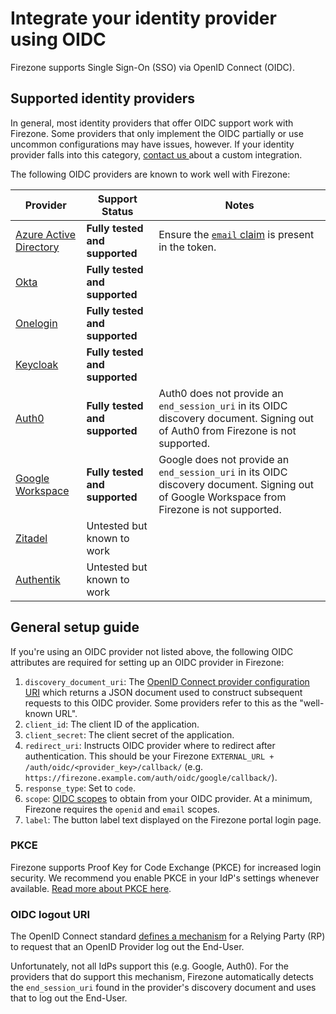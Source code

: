 # Integrate your identity provider using OIDC

Firezone supports Single Sign-On (SSO) via OpenID Connect (OIDC).

## Supported identity providers

In general, most identity providers that offer OIDC support work with Firezone.
Some providers that only implement the OIDC partially or use uncommon
configurations may have issues, however. If your identity provider falls into
this category, [contact us ](/contact/sales) about a custom integration.

The following OIDC providers are known to work well with Firezone:

| Provider                             | Support Status                 | Notes                                                                                                                                                  |
| ------------------------------------ | ------------------------------ | ------------------------------------------------------------------------------------------------------------------------------------------------------ |
| [Azure Active Directory](azuread)    | **Fully tested and supported** | Ensure the [`email` claim](https://learn.microsoft.com/en-us/azure/active-directory/develop/active-directory-optional-claims) is present in the token. |
| [Okta](okta)                         | **Fully tested and supported** |                                                                                                                                                        |
| [Onelogin](onelogin)                 | **Fully tested and supported** |                                                                                                                                                        |
| [Keycloak](https://www.keycloak.org) | **Fully tested and supported** |                                                                                                                                                        |
| [Auth0](auth0)                       | **Fully tested and supported** | Auth0 does not provide an `end_session_uri` in its OIDC discovery document. Signing out of Auth0 from Firezone is not supported.                       |
| [Google Workspace](google)           | **Fully tested and supported** | Google does not provide an `end_session_uri` in its OIDC discovery document. Signing out of Google Workspace from Firezone is not supported.           |
| [Zitadel](zitadel)                   | Untested but known to work     |                                                                                                                                                        |
| [Authentik](https://goauthentik.io)  | Untested but known to work     |                                                                                                                                                        |

## General setup guide

If you're using an OIDC provider not listed above, the following OIDC attributes
are required for setting up an OIDC provider in Firezone:

1. `discovery_document_uri`: The
   [OpenID Connect provider configuration URI](https://openid.net/specs/openid-connect-discovery-1_0.html#ProviderConfig)
   which returns a JSON document used to construct subsequent requests to this
   OIDC provider. Some providers refer to this as the "well-known URL".
1. `client_id`: The client ID of the application.
1. `client_secret`: The client secret of the application.
1. `redirect_uri`: Instructs OIDC provider where to redirect after
   authentication. This should be your Firezone
   `EXTERNAL_URL + /auth/oidc/<provider_key>/callback/` (e.g.
   `https://firezone.example.com/auth/oidc/google/callback/`).
1. `response_type`: Set to `code`.
1. `scope`:
   [OIDC scopes](https://openid.net/specs/openid-connect-basic-1_0.html#Scopes)
   to obtain from your OIDC provider. At a minimum, Firezone requires the
   `openid` and `email` scopes.
1. `label`: The button label text displayed on the Firezone portal login page.

### PKCE

Firezone supports Proof Key for Code Exchange (PKCE) for increased login
security. We recommend you enable PKCE in your IdP's settings whenever
available. [Read more about PKCE here](https://oauth.net/2/pkce).

### OIDC logout URI

The OpenID Connect standard
[defines a mechanism](https://openid.net/specs/openid-connect-rpinitiated-1_0.html)
for a Relying Party (RP) to request that an OpenID Provider log out the
End-User.

Unfortunately, not all IdPs support this (e.g. Google, Auth0). For the providers
that do support this mechanism, Firezone automatically detects the
`end_session_uri` found in the provider's discovery document and uses that to
log out the End-User.
